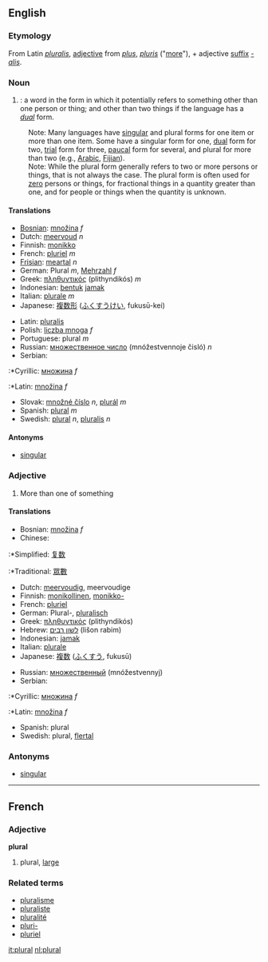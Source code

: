 ==English==
===Etymology===
From Latin ''[[pluralis]]'', [[adjective]] from ''[[plus]]'', ''[[pluris]]'' ("[[more]]"), + adjective [[suffix]] ''[[-alis]]''.

===Noun===
#{{grammar}}: a word in the form in which it potentially refers to something other than one person or thing; and other than two things if the language has a ''[[dual]]'' form.
:Note: Many languages have [[singular]] and plural forms for one item or more than one item.  Some have a singular form for one, [[dual]] form for two, [[trial]] form for three, [[paucal]] form for several, and plural for more than two (e.g., [[Arabic]], [[Fijian]]).
:Note: While the plural form generally refers to two or more persons or things, that is not always the case. The plural form is often used for [[zero]] persons or things, for fractional things in a quantity greater than one, and for people or things when the quantity is unknown.

====Translations====
{{top}}
*[[Bosnian]]: [[množina]] ''f''
*Dutch: [[meervoud]] ''n''
*Finnish: [[monikko]]
*French: [[pluriel]] ''m''
*[[Frisian]]: [[meartal]] ''n''
*German: Plural ''m'', [[Mehrzahl]] ''f''
*Greek: [[πληθυντικός]] (plithyndikós) ''m''
*Indonesian: [[bentuk]] [[jamak]]
*Italian: [[plurale]] ''m''
*Japanese: [[複数形]] ([[ふくすうけい]], fukusū-kei)
{{mid}}
*Latin: [[pluralis]]
*Polish: [[liczba mnoga]] ''f''
*Portuguese: plural ''m''
*Russian: [[множественное число]] (mnóžestvennoje čisló) ''n''
*Serbian:
:*Cyrillic: [[множина]] ''f''
:*Latin: [[množina]] ''f''
*Slovak: [[množné číslo]] ''n'', [[plurál]] ''m''
*Spanish: [[:es:plural|plural]] ''m''
*Swedish: [[plural#Swedish|plural]] ''n'', [[pluralis]] ''n''
{{bottom}}
====Antonyms====
*[[singular]]
===Adjective===
#More than one of something
====Translations====
{{top}}
*Bosnian: [[množina]] ''f''
*Chinese:
:*Simplified: [[复数]]
:*Traditional: [[眾數]]
*Dutch: [[meervoudig]], meervoudige
*Finnish: [[monikollinen]], [[monikko-]]
*French: [[pluriel]]
*German: Plural-, [[pluralisch]]
*Greek: [[πληθυντικός]] (plithyndikós)
*Hebrew: [[לשון רבים]] (lišon rabim)
*Indonesian: [[jamak]]
*Italian: [[plurale]]
*Japanese: [[複数]] ([[ふくすう]], fukusū)
{{mid}}
*Russian: [[множественный]] (mnóžestvennyj)
*Serbian:
:*Cyrillic: [[множина]] ''f''
:*Latin: [[množina]] ''f''
*Spanish: plural
*Swedish: plural, [[flertal]]
{{bottom}}
===Antonyms===
*[[singular]]
-----
==French==
===Adjective===
'''plural'''
#plural, [[large]]
===Related terms===
*[[pluralisme]]
*[[pluraliste]]
*[[pluralité]]
*[[pluri-]]
*[[pluriel]]

[[it:plural]]
[[nl:plural]]